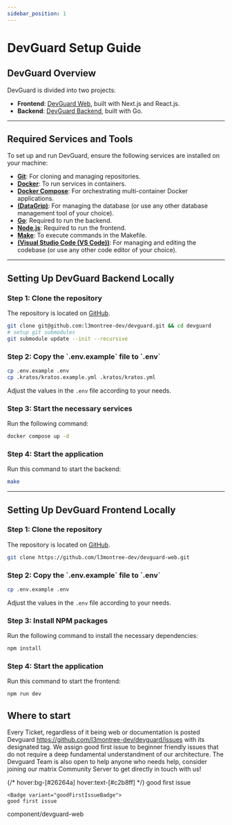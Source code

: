 ```yaml
---
sidebar_position: 1
---
```




# DevGuard Setup Guide

## DevGuard Overview

DevGuard is divided into two projects:  
- **Frontend**: [DevGuard Web](https://github.com/l3montree-dev/devguard-web), built with Next.js and React.js.
- **Backend**: [DevGuard Backend](https://github.com/l3montree-dev/devguard), built with Go.

---

## Required Services and Tools

To set up and run DevGuard, ensure the following services are installed on your machine:

- **[Git](https://git-scm.com/downloads)**: For cloning and managing repositories.  
- **[Docker](https://docs.docker.com/desktop/)**: To run services in containers.  
- **[Docker Compose](https://docs.docker.com/compose/install/)**: For orchestrating multi-container Docker applications.  
- **[(DataGrip)](https://www.jetbrains.com/help/datagrip/installation-guide.html)**: For managing the database (or use any other database management tool of your choice).  
- **[Go](https://go.dev/doc/install)**: Required to run the backend.  
- **[Node.js](https://docs.npmjs.com/downloading-and-installing-node-js-and-npm)**: Required to run the frontend.  
- **[Make](https://www.gnu.org/software/make/)**: To execute commands in the Makefile.  
- **[(Visual Studio Code (VS Code))](https://code.visualstudio.com/download)**: For managing and editing the codebase (or use any other code editor of your choice).

---

## Setting Up DevGuard Backend Locally

<Steps>

<h3>Step 1: Clone the repository</h3>

The repository is located on [GitHub](https://github.com/l3montree-dev/devguard).

```bash copy
git clone git@github.com:l3montree-dev/devguard.git && cd devguard
# setup git submodules
git submodule update --init --recursive
```

<h3>Step 2: Copy the `.env.example` file to `.env`</h3>

```bash copy
cp .env.example .env
cp .kratos/kratos.example.yml .kratos/kratos.yml
```


Adjust the values in the `.env` file according to your needs.


<h3>Step 3: Start the necessary services</h3>

Run the following command:

```bash copy
docker compose up -d
```

<h3>Step 4: Start the application</h3>

Run this command to start the backend:

```bash 
make
```

</Steps>

---

## Setting Up DevGuard Frontend Locally

<Steps>

<h3>Step 1: Clone the repository</h3>

The repository is located on [GitHub](https://github.com/l3montree-dev/devguard-web).

```bash copy
git clone https://github.com/l3montree-dev/devguard-web.git
```

<h3>Step 2: Copy the `.env.example` file to `.env`</h3>

```bash copy
cp .env.example .env
```
Adjust the values in the `.env` file according to your needs.


<h3>Step 3: Install NPM packages</h3>

Run the following command to install the necessary dependencies:

```bash copy
npm install
```

<h3>Step 4: Start the application</h3>

Run this command to start the frontend:

```bash copy
npm run dev
```

</Steps>

## Where to start

Every Ticket, regardless of it being web or documentation is posted Devguard https://github.com/l3montree-dev/devguard/issues with its designated tag.
We assign <Badge variant="goodFirstIssueBadge">good first issue </Badge> to beginner friendly issues that do not require a deep fundamental understandment of our architecture.
The Devguard Team is also open to help anyone who needs help, consider joining our matrix Community Server to get directly in touch with us!



  <Badge className="bg-[#26264a] text-[#c2b8ff] ring-1 ring-[#565280] text-sm h-5 "> 
  {/* hover:bg-[#26264a] hover:text-[#c2b8ff]  */}
    good first issue
  </Badge>

    <Badge variant="goodFirstIssueBadge">
    good first issue
  </Badge>
  <Badge variant="devguardWebBadge">component/devguard-web</Badge>

